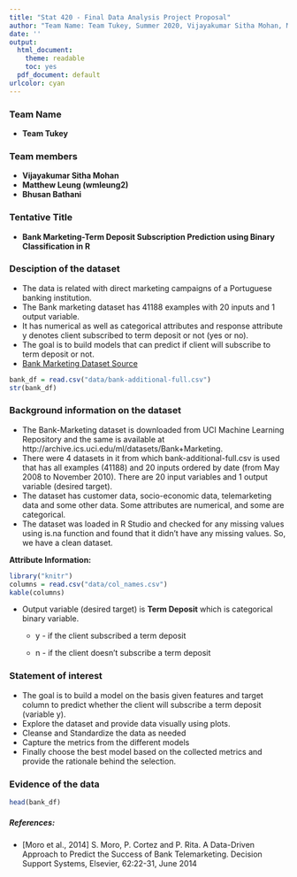 ```yaml
---
title: "Stat 420 - Final Data Analysis Project Proposal"
author: "Team Name: Team Tukey, Summer 2020, Vijayakumar Sitha Mohan, Matthew Leung, Bhusan Bathani"
date: ''
output:
  html_document: 
    theme: readable
    toc: yes  
  pdf_document: default
urlcolor: cyan
---
```



### Team Name

- **Team Tukey** 

### Team members

- **Vijayakumar Sitha Mohan**
- **Matthew Leung (wmleung2)**
- **Bhusan Bathani**

### Tentative Title

- **Bank Marketing-Term Deposit Subscription Prediction using Binary Classification in R**

### Desciption of the dataset

- The data is related with direct marketing campaigns of a Portuguese banking institution. 
- The Bank marketing dataset has 41188 examples with 20 inputs and 1 output variable. 
- It has numerical as well as categorical attributes and
response attribute y denotes client subscribed to term deposit or not (yes or no). 
- The goal is to build models that can predict if client will subscribe to term deposit or not. 
- [Bank Marketing Dataset Source](http://archive.ics.uci.edu/ml/datasets/Bank+Marketing)

```r
bank_df = read.csv("data/bank-additional-full.csv")
str(bank_df)
```

### Background information on the dataset

- The Bank-Marketing dataset is downloaded from UCI Machine Learning Repository and the same is available at http://archive.ics.uci.edu/ml/datasets/Bank+Marketing.
- There were 4 datasets in it from which bank-additional-full.csv is used that has all examples (41188) and
20 inputs ordered by date (from May 2008 to November 2010). There are 20 input variables and 1 output
variable (desired target). 
- The dataset has  customer data, socio-economic data, telemarketing data and some other data. Some attributes are numerical, and some are categorical. 
- The dataset was loaded in R Studio and checked for any missing values using is.na function and found that it didn’t have any missing values. So, we have a clean dataset.


**Attribute Information:**

```r
library("knitr")
columns = read.csv("data/col_names.csv")
kable(columns)
```

- Output variable (desired target) is **Term Deposit** which is categorical binary variable.

  + y - if the client subscribed a term deposit
  
  + n - if the client doesn't subscribe a term deposit



### Statement of interest

- The goal is to build a model on the basis given features and target column to predict whether the client will subscribe a term deposit (variable y).
- Explore the dataset and provide data visually using plots.
- Cleanse and Standardize the data as needed
- Capture the metrics from the different models
- Finally choose the best model based on the collected metrics and provide the rationale behind the selection.


### Evidence of the data
```r
head(bank_df)
```

##### References:
- [Moro et al., 2014] S. Moro, P. Cortez and P. Rita. A Data-Driven Approach to Predict the Success of Bank
Telemarketing. Decision Support Systems, Elsevier, 62:22-31, June 2014
